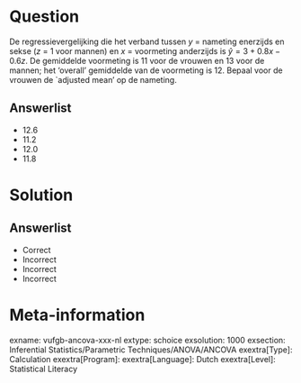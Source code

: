 Question
========

De regressievergelijking die het verband tussen *y* = nameting enerzijds en sekse (*z* = 1 voor mannen) en *x* = voormeting anderzijds is $\hat{y} = 3+0.8x-0.6z$. De gemiddelde voormeting is 11 voor de vrouwen en 13 voor de mannen; het 'overall' gemiddelde van de voormeting is 12. Bepaal voor de vrouwen de `adjusted mean' op de nameting.
  
Answerlist
----------
* 12.6
* 11.2
* 12.0
* 11.8

Solution
========

Answerlist
----------
* Correct
* Incorrect
* Incorrect
* Incorrect

Meta-information
================
exname: vufgb-ancova-xxx-nl
extype: schoice
exsolution: 1000
exsection: Inferential Statistics/Parametric Techniques/ANOVA/ANCOVA
exextra[Type]: Calculation
exextra[Program]: 
exextra[Language]: Dutch
exextra[Level]: Statistical Literacy

